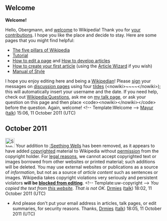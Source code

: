 <article id="33375944" title=User talk:Obergmann>
	<talkpage id="33375944" title="User talk:Obergmann">

== Welcome ==
'''Welcome!'''

Hello, Obergmann, and [[Wikipedia:Introduction|welcome]] to Wikipedia! Thank you for [[Special:Contributions/Obergmann|your contributions]]. I hope you like the place and decide to stay. Here are some pages that you might find helpful:
*[[Wikipedia:Five pillars|The five pillars of Wikipedia]]
*[[Wikipedia:Tutorial|Tutorial]]
*[[Help:Editing|How to edit a page]] and [[Wikipedia:Article development|How to develop articles]]
*[[Wikipedia:Your first article|How to create your first article]] (using the [[Wikipedia:Article wizard|Article Wizard]] if you wish)
*[[Wikipedia:Manual of Style|Manual of Style]]
I hope you enjoy editing here and being a [[Wikipedia:Wikipedians|Wikipedian]]! Please [[Wikipedia:Signatures|sign]] your messages on [[Help:Using talk pages|discussion page]]s using four [[tilde]]s (&lt;nowiki&gt;~~~~&lt;/nowiki&gt;); this will automatically insert your username and the date. If you need help, check out [[Wikipedia:Questions]], ask me on [[user talk:Mayur|my talk page]], or ask your question on this page and then place &lt;code&gt;&lt;nowiki&gt;{{help me}}&lt;/nowiki&gt;&lt;/code&gt; before the question. Again, welcome! &lt;!-- Template:Welcome --&gt; 
[[User:Mayur|Mayur]] ([[User talk:Mayur|talk]]) 15:06, 11 October 2011 (UTC)

== October 2011 ==
[[Image:Stop hand nuvola.svg|30px|alt=|link=]] Your addition to [[:Seething Wells]] has been removed, as it appears to have added [[Wikipedia:Copyrights|copyrighted]] material to Wikipedia without [[Wikipedia:Requesting copyright permission|permission]] from the copyright holder. For [[Wikipedia:Copyrights|legal reasons]], we cannot accept copyrighted text or images borrowed from other websites or printed material; such additions will be deleted. You may use external websites or publications as a source of ''information'', but not as a source of ''article content'' such as sentences or images. Wikipedia takes copyright violations very seriously and persistent violators '''will be [[Wikipedia:Blocking policy|blocked from editing]]'''. &lt;!-- Template:uw-copyright --&gt; ''You copied the text from [http://www.seethingwells.org/Seething_Freshwater_Sardines.html this website]. That is not OK.'' [[User:Drmies|Drmies]] ([[User talk:Drmies|talk]]) 18:02, 11 October 2011 (UTC)
*And please don't put your email address in articles, talk pages, or edit summaries, for security reasons. Thanks, [[User:Drmies|Drmies]] ([[User talk:Drmies|talk]]) 18:05, 11 October 2011 (UTC)
	</talkpage>
</article>